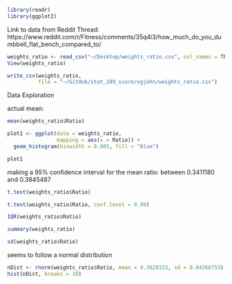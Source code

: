 
```r
library(readr)
library(ggplot2)
```

Link to data from Reddit Thread: https://www.reddit.com/r/Fitness/comments/35q4i3/how_much_do_you_dumbbell_flat_bench_compared_to/

```r
weights_ratio <- read_csv("~/Desktop/weights_ratio.csv", col_names = TRUE)
View(weights_ratio)
```
```r
write_csv(weights_ratio,
          file = "~/GitHub/stat_289_score/vgjohn/weights_ratio.csv")
```

Data Exploration 

actual mean: 
```r
mean(weights_ratio$Ratio)
```

```r
plot1 <- ggplot(data = weights_ratio,
                mapping = aes(x = Ratio)) +
  geom_histogram(binwidth = 0.005, fill = "blue")

plot1
```

making a 95% confidence interval for the mean ratio: between  0.3411180 and 0.3845487
```r
t.test(weights_ratio$Ratio)
```
```r
t.test(weights_ratio$Ratio, conf.level = 0.99)
```
```r
IQR(weights_ratio$Ratio)
```

```r
summary(weights_ratio)
```
```r
sd(weights_ratio$Ratio)
```

seems to follow a normal distribution
```r
nDist <- rnorm(weights_ratio$Ratio, mean = 0.3628333, sd = 0.04366753)
hist(nDist, breaks = 10)
```


